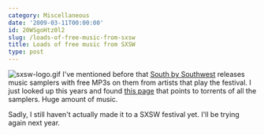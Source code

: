```yaml
---
category: Miscellaneous
date: '2009-03-11T00:00:00'
id: 20WSgoHtz0l2
slug: /loads-of-free-music-from-sxsw
title: Loads of free music from SXSW
type: post
---
```


![sxsw-logo.gif](http://www.alanwsmith.com/blog/wp-content/uploads/2009/03/sxsw-logo.gif)
I've mentioned before that
[South by Southwest](http://sxsw.com/ "South by Southwest")
releases music samplers with free MP3s on them from artists that
play the festival. I just looked up this years and found
[this page](http://hewgill.com/sxsw/ "SXSW Music Sampler torrents")
that points to torrents of all the samplers. Huge amount of music.

Sadly, I still haven't actually made it to a SXSW festival yet.
I'll be trying again next year.